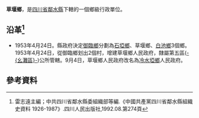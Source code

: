 '''草堰鄉'''，是[[四川省|四川省]][[鄰水縣|鄰水縣]]下轄的一個鄉級行政單位。

== 沿革<ref>雷志遠主編；中共四川省鄰水縣委組織部等編.《中國共產黨四川省鄰水縣組織史資料 1926-1987》.四川人民出版社,1992.08.第274頁</ref>==
* 1953年4月24日。縣政府決定[[御臨鄉|御臨鄉]]分劃為[[石埡鄉_(鄰水縣)|石埡鄉]]、草堰鄉、[[白池鄉|白池鄉]]3個鄉。1953年4月24日，從御臨鄉划出2個村，增建草堰鄉人民政府，隸屬第五區([[幺灘區|-{幺灘區}-]])公所管轄。9月4日，草堰鄉人民政府改名為[[冷水埡鄉|冷水埡鄉]]人民政府。

== 參考資料 ==
{{reflist}}
{{行政區劃小作品}}
{{鄰水縣行政區劃（1953年4月24日至1953年9月4日）}}
{{鄰水縣行政區劃}}